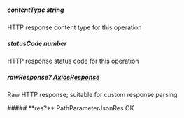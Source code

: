 
##### **contentType** string
HTTP response content type for this operation

##### **statusCode** number
HTTP response status code for this operation

##### **rawResponse?** [AxiosResponse](https://axios-http.com/docs/res_schema)
Raw HTTP response; suitable for custom response parsing

<Collapsible>
    ##### **res?** PathParameterJsonRes
    OK
    <Collapsible.Break/>
    <PathParameterJsonRes/>
</Collapsible>

